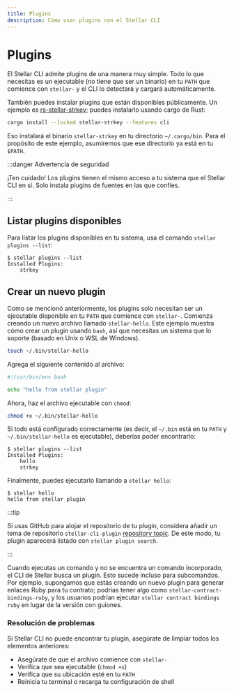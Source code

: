 ```yaml
---
title: Plugins
description: Cómo usar plugins con el Stellar CLI
---
```


# Plugins

El Stellar CLI admite plugins de una manera muy simple. Todo lo que necesitas es un ejecutable (no tiene que ser un binario) en tu `PATH` que comience con `stellar-` y el CLI lo detectará y cargará automáticamente.

También puedes instalar plugins que están disponibles públicamente. Un ejemplo es [rs-stellar-strkey](https://github.com/stellar/rs-stellar-strkey); puedes instalarlo usando cargo de Rust:

```sh
cargo install --locked stellar-strkey --features cli
```

Eso instalará el binario `stellar-strkey` en tu directorio `~/.cargo/bin`. Para el propósito de este ejemplo, asumiremos que ese directorio ya está en tu `$PATH`.

:::danger Advertencia de seguridad

¡Ten cuidado! Los plugins tienen el mismo acceso a tu sistema que el Stellar CLI en sí. Solo instala plugins de fuentes en las que confíes.

:::

## Listar plugins disponibles

Para listar los plugins disponibles en tu sistema, usa el comando `stellar plugins --list`:

```console
$ stellar plugins --list
Installed Plugins:
    strkey
```

## Crear un nuevo plugin

Como se mencionó anteriormente, los plugins solo necesitan ser un ejecutable disponible en tu `PATH` que comience con `stellar-`. Comienza creando un nuevo archivo llamado `stellar-hello`. Este ejemplo muestra cómo crear un plugin usando `bash`, así que necesitas un sistema que lo soporte (basado en Unix o WSL de Windows).

```sh
touch ~/.bin/stellar-hello
```

Agrega el siguiente contenido al archivo:

```bash
#!/usr/bin/env bash

echo "hello from stellar plugin"
```

Ahora, haz el archivo ejecutable con `chmod`:

```sh
chmod +x ~/.bin/stellar-hello
```

Si todo está configurado correctamente (es decir, el `~/.bin` está en tu `PATH` y `~/.bin/stellar-hello` es ejecutable), deberías poder encontrarlo:

```console
$ stellar plugins --list
Installed Plugins:
    hello
    strkey
```

Finalmente, puedes ejecutarlo llamando a `stellar hello`:

```console
$ stellar hello
hello from stellar plugin
```

:::tip

Si usas GitHub para alojar el repositorio de tu plugin, considera añadir un tema de repositorio `stellar-cli-plugin` [repository topic](https://docs.github.com/en/repositories/managing-your-repositorys-settings-and-features/customizing-your-repository/classifying-your-repository-with-topics). De este modo, tu plugin aparecerá listado con `stellar plugin search`.

:::

Cuando ejecutas un comando y no se encuentra un comando incorporado, el CLI de Stellar busca un plugin. Esto sucede incluso para subcomandos. Por ejemplo, supongamos que estás creando un nuevo plugin para generar enlaces Ruby para tu contrato; podrías tener algo como `stellar-contract-bindings-ruby`, y los usuarios podrían ejecutar `stellar contract bindings ruby` en lugar de la versión con guiones.

### Resolución de problemas

Si Stellar CLI no puede encontrar tu plugin, asegúrate de limpiar todos los elementos anteriores:

- Asegúrate de que el archivo comience con `stellar-`
- Verifica que sea ejecutable (`chmod +x`)
- Verifica que su ubicación esté en tu `PATH`
- Reinicia tu terminal o recarga tu configuración de shell
